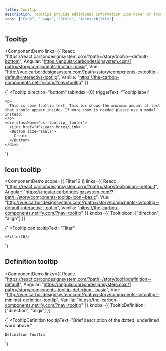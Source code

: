 ```yaml
---
title: Tooltip
description: Tooltips provide additional information upon hover or focus. The information should be contextual, useful, and nonessential information.
tabs: ["Code", "Usage", "Style", "Accessibility"]
---
```



## Tooltip

<ComponentDemo
  links={{
    React:
      "https://react.carbondesignsystem.com/?path=/story/tooltip--default-bottom",
    Angular:
      "https://angular.carbondesignsystem.com/?path=/story/components-tooltip--basic",
    Vue:
      "http://vue.carbondesignsystem.com/?path=/story/components-cvtooltip--default-interactive-tootlip",
    Vanilla: "https://the-carbon-components.netlify.com/?nav=tooltip",
  }}
>
  {`
  <Tooltip
    direction="bottom"
    tabIndex={0}
    triggerText="Tooltip label"
  >
    <p>
      This is some tooltip text. This box shows the maximum amount of text that should appear inside. If more room is needed please use a modal instead.
    </p>
    <div className="bx--tooltip__footer">
      <Link href="#">Learn More</Link>
      <Button size="small">
        Create
      </Button>
    </div>
  </Tooltip>
  `}
</ComponentDemo>

## Icon tooltip

<ComponentDemo
  scope={{ Filter16 }}
  links={{
    React:
      "https://react.carbondesignsystem.com/?path=/story/tooltipicon--default",
    Angular:
      "https://angular.carbondesignsystem.com/?path=/story/components-tooltip-icon--basic",
    Vue:
      "http://vue.carbondesignsystem.com/?path=/story/components-cvtooltip--default-interactive-tootlip",
    Vanilla: "https://the-carbon-components.netlify.com/?nav=tooltip",
  }}
  knobs={{ TooltipIcon: ["direction", "align"] }}
>
  {`
  <TooltipIcon
    tooltipText="Filter"
  >
    <Filter16/>
  </TooltipIcon>
  `}
</ComponentDemo>

## Definition tooltip

<ComponentDemo
  links={{
    React:
      "https://react.carbondesignsystem.com/?path=/story/tooltipdefinition--default",
    Angular:
      "https://angular.carbondesignsystem.com/?path=/story/components-tooltip-definition--basic",
    Vue:
      "http://vue.carbondesignsystem.com/?path=/story/components-cvtooltip--minimal-definition-tootlip",
    Vanilla: "https://the-carbon-components.netlify.com/?nav=tooltip",
  }}
  knobs={{ TooltipDefinition: ["direction", "align"] }}
>
  {`
  <TooltipDefinition
    tooltipText="Brief description of the dotted, underlined word above."
  >
    Definition Tooltip
  </TooltipDefinition>
  `}
</ComponentDemo>
